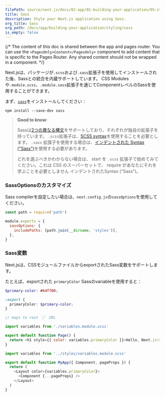 ```yaml
---
filePath: source/next.js/docs/02-app/01-building-your-application/05-styling/04-sass.mdx
title: Sass
description: Style your Next.js application using Sass.
org_title: Sass
org_path: /docs/app/building-your-application/styling/sass
is_empty: false
---
```


{/* The content of this doc is shared between the app and pages router. You can use the `<PagesOnly>Content</PagesOnly>` component to add content that is specific to the Pages Router. Any shared content should not be wrapped in a component. */}

Next.jsは、パッケージが`.scss`および`.sass`拡張子を使用してインストールされた後、Sassとの統合を内蔵サポートしています。 CSS Modulesや`.module.scss`、`.module.sass`拡張子を通じてComponentレベルのSassを使用することができます。

まず、[`sass`](https://github.com/sass/sass)をインストールしてください：

```bash:Terminal
npm install --save-dev sass
```

> **Good to know**:
>
> Sassは[2つの異なる構文](https://sass-lang.com/documentation/syntax)をサポートしており、それぞれが独自の拡張子を持っています。
> `.scss`拡張子は、[SCSS syntax](https://sass-lang.com/documentation/syntax#scss)を使用することを必要とします。
> `.sass` 拡弽子を使用する場合は、[インデントされた Syntax ("Sass")](https://sass-lang.com/documentation/syntax#the-indented-syntax)を使用する必要があります。
>
> どれを選ぶべきかわからない場合は、 start を `.scss` 拡張子で始めてみてください。これは CSS のスーパーセットで、 require があなたにそれを学ぶことを必要としません
> インデントされたSyntax ("Sass")。

### SassOptionsのカスタマイズ

Sass compilerを設定したい場合は、`next.config.js`の`sassOptions`を使用してください。

```js:next.config.js
const path = require('path')

module.exports = {
  sassOptions: {
    includePaths: [path.join(__dirname, 'styles')],
  },
}
```

### Sass変数

Next.jsは、CSSモジュールファイルからexportされたSass変数をサポートします。

たとえば、exportされた `primaryColor` Sassのvariableを使用すると：

```scss:app/variables.module.scss
$primary-color: #64ff00;

:export {
  primaryColor: $primary-color;
}
```

<AppOnly>

```jsx:app/page.js
// maps to root `/` URL

import variables from './variables.module.scss'

export default function Page() {
  return <h1 style={{ color: variables.primaryColor }}>Hello, Next.js!</h1>
}
```

</AppOnly>

<PagesOnly>

```jsx:pages/_app.js
import variables from '../styles/variables.module.scss'

export default function MyApp({ Component, pageProps }) {
  return (
    <Layout color={variables.primaryColor}>
      <Component {...pageProps} />
    </Layout>
  )
}
```

</PagesOnly>
